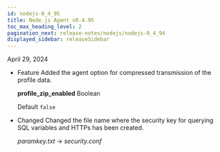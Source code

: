 ```yaml
---
id: nodejs-0_4_95
title: Node.js Agent v0.4.95
toc_max_heading_level: 2
pagination_next: release-notes/nodejs/nodejs-0_4_94
displayed_sidebar: releaseSidebar
---
```


April 29, 2024

- <Status>Feature</Status> Added the agent option for compressed transmission of the profile data.

  **profile_zip_enabled** <span class='type'>Boolean</span> 

  Default `false`

- <Status>Changed</Status> Changed the file name where the security key for querying SQL variables and HTTPs has been created.

  *paramkey.txt* → *security.conf*


<DownloadNode ver="0.4.95" />
